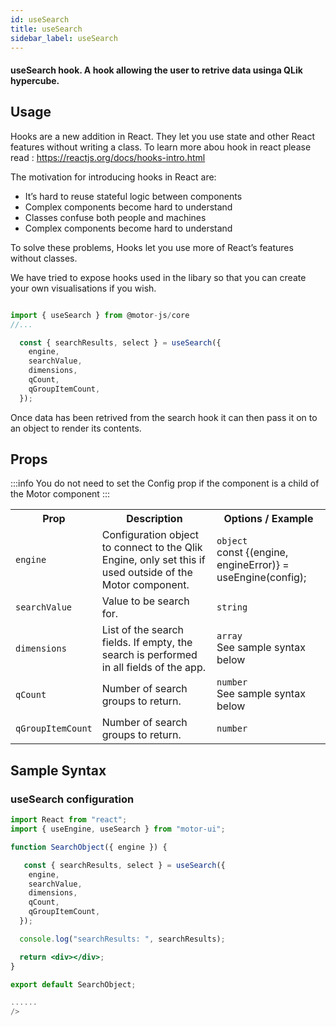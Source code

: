 ```yaml
---
id: useSearch
title: useSearch
sidebar_label: useSearch
---
```


#### useSearch hook. A hook allowing the user to retrive data usinga QLik hypercube.

## Usage

Hooks are a new addition in React. They let you use state and other React features without writing a class. To learn more abou hook in react please read : <a>https://reactjs.org/docs/hooks-intro.html</a>

The motivation for introducing hooks in React are:

- It’s hard to reuse stateful logic between components
- Complex components become hard to understand
- Classes confuse both people and machines
- Complex components become hard to understand

To solve these problems, Hooks let you use more of React’s features without classes.

We have tried to expose hooks used in the libary so that you can create your own visualisations if you wish.

```javascript

import { useSearch } from @motor-js/core
//...

  const { searchResults, select } = useSearch({
    engine,
    searchValue,
    dimensions,
    qCount,
    qGroupItemCount,
  });

```

Once data has been retrived from the search hook it can then pass it on to an object to render its contents.

## Props

:::info
You do not need to set the Config prop if the component is a child of the Motor component
:::

<table>
  <tr>
    <th>Prop</th>
    <th>Description</th>
    <th>Options / Example</th>
  </tr>
  <tr>
    <td>
      <code>engine</code>
    </td>
    <td>
      Configuration object to connect to the Qlik Engine, only set this if used
      outside of the Motor component.
    </td>
    <td>
      <code>object</code> <br />
      const &#123;(engine, engineError)&#125; = useEngine(config);
    </td>
  </tr>
  <tr>
    <td>
      <code>searchValue</code>
    </td>
    <td>Value to be search for.</td>
    <td>
      <code>string</code>
      <br />
    </td>
  </tr>
  <tr>
    <td>
      <code>dimensions</code>
    </td>
    <td>
      List of the search fields. If empty, the search is performed in all fields
      of the app.
    </td>
    <td>
      <code>array</code>
      <br />
      See sample syntax below
    </td>
  </tr>
  <tr>
    <td>
      <code>qCount</code>
    </td>
    <td>Number of search groups to return.</td>
    <td>
      <code>number</code>
      <br />
      See sample syntax below
    </td>
  </tr>
  <tr>
    <td>
      <code>qGroupItemCount</code>
    </td>
    <td>Number of search groups to return.</td>
    <td>
      <code>number</code>
      <br />
    </td>
  </tr>
</table>

## Sample Syntax

### useSearch configuration

```jsx {2,6-12}
import React from "react";
import { useEngine, useSearch } from "motor-ui";

function SearchObject({ engine }) {

   const { searchResults, select } = useSearch({
    engine,
    searchValue,
    dimensions,
    qCount,
    qGroupItemCount,
  });

  console.log("searchResults: ", searchResults);

  return <div></div>;
}

export default SearchObject;

......
/>
```

